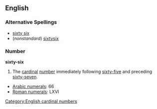 ==English==
===Alternative Spellings===
* [[sixty six]]
* (''nonstandard'') [[sixtysix]]

===Number===
'''sixty-six'''

#The [[cardinal]] [[number]] immediately following [[sixty-five]] and preceding [[sixty-seven]].

*[[w:Arabic Numerals|Arabic numerals]]: 66
*[[w:Roman numerals|Roman numerals]]: LXVI
 
[[Category:English cardinal numbers]]